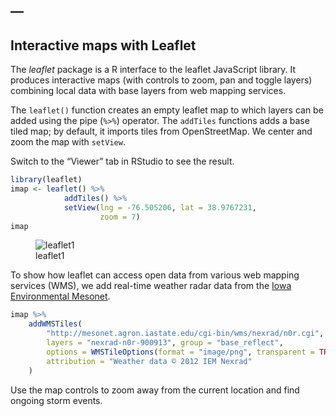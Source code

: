 ---
---

## Interactive maps with Leaflet

The *leaflet* package is a R interface to the leaflet JavaScript library. It produces interactive maps (with controls to zoom, pan and toggle layers) combining local data with base layers from web mapping services.

<!--split-->

The `leaflet()` function creates an empty leaflet map to which layers can be added using the pipe (`%>%`) operator. The `addTiles` functions adds a base tiled map; by default, it imports tiles from OpenStreetMap. We center and zoom the map with `setView`. 

Switch to the "Viewer" tab in RStudio to see the result.

```r
library(leaflet)
imap <- leaflet() %>%
            addTiles() %>%
            setView(lng = -76.505206, lat = 38.9767231, 
                    zoom = 7)
imap
```

![leaflet1](images/leaflet1.png)

<!--split-->

To show how leaflet can access open data from various web mapping services (WMS), we add real-time weather radar data from the [Iowa Environmental Mesonet](https://mesonet.agron.iastate.edu/ogc/).

```r
imap %>%
    addWMSTiles(
        "http://mesonet.agron.iastate.edu/cgi-bin/wms/nexrad/n0r.cgi",
        layers = "nexrad-n0r-900913", group = "base_reflect",
        options = WMSTileOptions(format = "image/png", transparent = TRUE),
        attribution = "Weather data © 2012 IEM Nexrad"
    )
```

Use the map controls to zoom away from the current location and find ongoing storm events.
